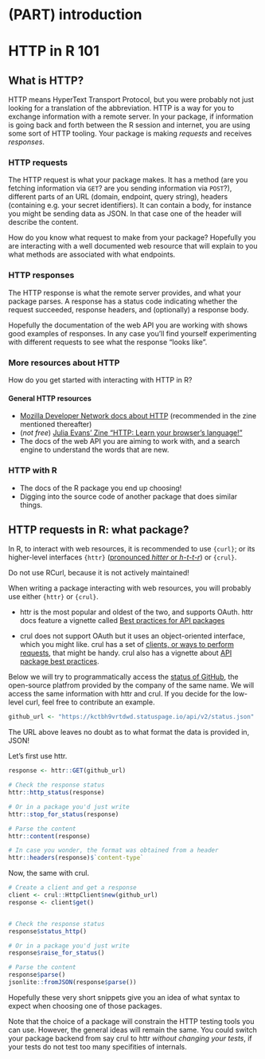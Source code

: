 #  (PART) introduction {-}

# HTTP in R 101

## What is HTTP?

HTTP means HyperText Transport Protocol, but you were probably not just looking for a translation of the abbreviation.
HTTP is a way for you to exchange information with a remote server.
In your package, if information is going back and forth between the R session and internet, you are using some sort of HTTP tooling.
Your package is making _requests_ and receives _responses_.

### HTTP requests

The HTTP request is what your package makes.
It has a method (are you fetching information via `GET`? are you sending information via `POST`?), different parts of an URL (domain, endpoint, query string), headers (containing e.g. your secret identifiers).
It can contain a body, for instance you might be sending data as JSON. 
In that case one of the header will describe the content.

How do you know what request to make from your package?
Hopefully you are interacting with a well documented web resource that will explain to you what methods are associated with what endpoints.

### HTTP responses

The HTTP response is what the remote server provides, and what your package parses.
A response has a status code indicating whether the request succeeded, response headers, and (optionally) a response body.

Hopefully the documentation of the web API you are working with shows good examples of responses.
In any case you'll find yourself experimenting with different requests to see what the response "looks like".

### More resources about HTTP

How do you get started with interacting with HTTP in R?

#### General HTTP resources

* [Mozilla Developer Network docs about HTTP](https://developer.mozilla.org/en-US/docs/Web/HTTP) (recommended in the zine mentioned thereafter)
* (_not free_) [Julia Evans' Zine "HTTP: Learn your browser's language!"](https://wizardzines.com/zines/http/) 
* The docs of the web API you are aiming to work with, and a search engine to understand the words that are new.

### HTTP with R

* The docs of the R package you end up choosing!
* Digging into the source code of another package that does similar things.


## HTTP requests in R: what package?

In R, to interact with web resources, it is recommended to use `{curl}`; or its higher-level interfaces `{httr}` ([pronounced _hitter_ or _h-t-t-r_](https://community.rstudio.com/t/pronunciations-of-common-r-terms/1810/15)) or `{crul}`.

Do not use RCurl, because it is not actively maintained!

When writing a package interacting with web resources, you will probably use either `{httr}` or `{crul}`.

* httr is the most popular and oldest of the two, and supports OAuth. 
httr docs feature a vignette called [Best practices for API packages](https://httr.r-lib.org/articles/api-packages.html)

* crul does not support OAuth but it uses an object-oriented interface, which you might like.
crul has a set of [clients, or ways to perform requests](https://docs.ropensci.org/crul/articles/choosing-a-client.html), that might be handy. crul also has a vignette about [API package best practices
](https://docs.ropensci.org/crul/articles/best-practices-api-packages.html).

Below we will try to programmatically access the [status of GitHub](https://www.githubstatus.com/api/#status), the open-source platfrom provided by the company of the same name.
We will access the same information with httr and crul.
If you decide for the low-level curl, feel free to contribute an example.

```r
github_url <- "https://kctbh9vrtdwd.statuspage.io/api/v2/status.json"
```

The URL above leaves no doubt as to what format the data is provided in, JSON!

Let's first use httr.

```r
response <- httr::GET(github_url)

# Check the response status
httr::http_status(response)

# Or in a package you'd just write
httr::stop_for_status(response)

# Parse the content
httr::content(response)

# In case you wonder, the format was obtained from a header
httr::headers(response)$`content-type`
```

Now, the same with crul.

```r
# Create a client and get a response
client <- crul::HttpClient$new(github_url)
response <- client$get()


# Check the response status
response$status_http()

# Or in a package you'd just write
response$raise_for_status()

# Parse the content
response$parse()
jsonlite::fromJSON(response$parse())
```

Hopefully these very short snippets give you an idea of what syntax to expect when choosing one of those packages.

Note that the choice of a package will constrain the HTTP testing tools you can use.
However, the general ideas will remain the same.
You could switch your package backend from say crul to httr _without changing your tests_, if your tests do not test too many specifities of internals.